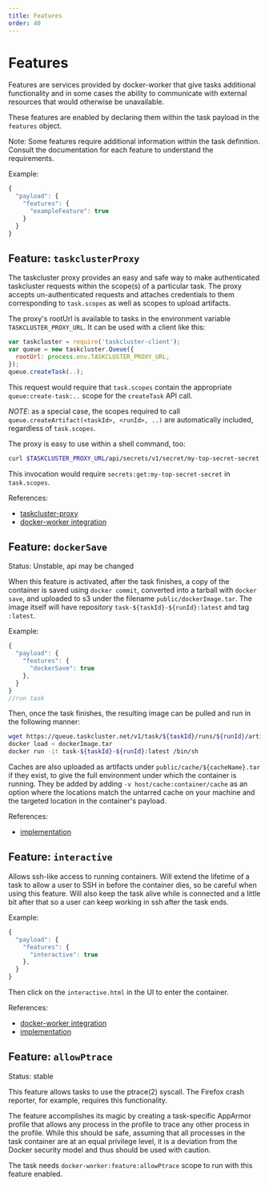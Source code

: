 ```yaml
---
title: Features
order: 40
---
```


# Features

Features are services provided by docker-worker that give tasks additional
functionality and in some cases the ability to communicate with external
resources that would otherwise be unavailable.

These features are enabled by declaring them within the task payload in the
`features` object.

Note: Some features require additional information within the task definition.
Consult the documentation for each feature to understand the requirements.

Example:

```js
{
  "payload": {
    "features": {
      "exampleFeature": true
    }
  }
}
```

## Feature: `taskclusterProxy`

The taskcluster proxy provides an easy and safe way to make authenticated
taskcluster requests within the scope(s) of a particular task.  The proxy
accepts un-authenticated requests and attaches credentials to them
corresponding to `task.scopes` as well as scopes to upload artifacts.

The proxy's rootUrl is available to tasks in the environment variable
`TASKCLUSTER_PROXY_URL`.  It can be used with a client like this:

```js
var taskcluster = require('taskcluster-client');
var queue = new taskcluster.Queue({
  rootUrl: process.env.TASKCLUSTER_PROXY_URL,
});
queue.createTask(..);
```

This request would require that `task.scopes` contain the appropriate
`queue:create-task:..` scope for the `createTask` API call.

*NOTE*: as a special case, the scopes required to call
`queue.createArtifact(<taskId>, <runId>, ..)` are automatically included,
regardless of `task.scopes`.

The proxy is easy to use within a shell command, too:

```sh
curl $TASKCLUSTER_PROXY_URL/api/secrets/v1/secret/my-top-secret-secret
```

This invocation would require `secrets:get:my-top-secret-secret` in `task.scopes`.

References:

* [taskcluster-proxy](https://github.com/taskcluster/taskcluster/tree/main/tools/taskcluster-proxy)
* [docker-worker integration](https://github.com/taskcluster/taskcluster/blob/main/workers/docker-worker/src/lib/features/taskcluster_proxy.js)

## Feature: `dockerSave`

Status: Unstable, api may be changed

When this feature is activated, after the task finishes, a copy of the container is saved using `docker commit`, converted into a tarball with `docker save`, and uploaded to s3 under the filename `public/dockerImage.tar`. The image itself will have repository `task-${taskId}-${runId}:latest` and tag `:latest`.

Example:

```js
{
  "payload": {
    "features": {
      "dockerSave": true
    },
  }
}
//run task
```

Then, once the task finishes, the resulting image can be pulled and run in the following manner:

```bash
wget https://queue.taskcluster.net/v1/task/${taskId}/runs/${runId}/artifacts/public/dockerImage.tar
docker load < dockerImage.tar
docker run -it task-${taskId}-${runId}:latest /bin/sh
```

Caches are also uploaded as artifacts under `public/cache/${cacheName}.tar` if they exist, to give the full environment under which the container is running. They be added by adding `-v host/cache:container/cache` as an option where the locations match the untarred cache on your machine and the targeted location in the container's payload.

References:

* [implementation](https://github.com/taskcluster/taskcluster/blob/main/workers/docker-worker/src/lib/features/docker_save.js)

## Feature: `interactive`

Allows ssh-like access to running containers. Will extend the lifetime of a task to allow a user to SSH in before the container dies, so be careful when using this feature. Will also keep the task alive while is connected and a little bit after that so a user can keep working in ssh after the task ends.

Example:

```js
{
  "payload": {
    "features": {
      "interactive": true
    },
  }
}
```
Then click on the `interactive.html` in the UI to enter the container.

References:

* [docker-worker integration](https://github.com/taskcluster/taskcluster/blob/main/workers/docker-worker/src/features/interactive.js)
* [implementation](https://github.com/taskcluster/docker-exec-websocket-server)

## Feature: `allowPtrace`

Status: stable

This feature allows tasks to use the ptrace(2) syscall.
The Firefox crash reporter, for example, requires this functionality.

The feature accomplishes its magic by creating a task-specific AppArmor profile that allows any process in the profile to trace any other process in the profile.
While this should be safe, assuming that all processes in the task container are at an equal privilege level, it is a deviation from the Docker security model and thus should be used with caution.

The task needs `docker-worker:feature:allowPtrace` scope to run with this feature enabled.
